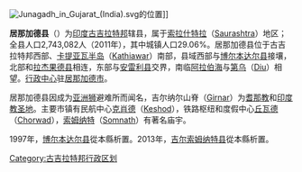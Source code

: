 {{Link style|time=2015-12-11T10:21:38+00:00}}
[[File:Junagadh_in_Gujarat_(India).svg|thumb]]的位置]]

'''居那加德县'''（{{lang-gu|જુનાગઢ જિલ્લો}}）为[[印度|印度]][[古吉拉特邦|古吉拉特邦]]辖县，属于[[索拉什特拉|索拉什特拉]]（[[:en:Saurashtra_(region)|Saurashtra]]）地区；全县人口2,743,082人（2011年），其中城镇人口29.06%。居那加德县位于古吉拉特邦西部、[[卡提亚瓦半岛|卡提亚瓦半岛]]（[[:en:Kathiawar|Kathiawar]]）南部，县域西部与[[博尔本达尔县|博尔本达尔县]]接壤，北部和[[拉杰果德县|拉杰果德县]]相连，东部与[[安雷利县|安雷利县]]交界，南临[[阿拉伯海|阿拉伯海]]与[[第乌|第乌]]（[[:en:Diu|Diu]]）相望。[[行政中心|行政中心]]驻[[朱納格特|居那加德市]]。

居那加德县因成为[[亚洲狮|亚洲狮]]避难所而闻名，吉尔纳尔山脊（[[:en:Girnar|Girnar]]）为[[耆那教|耆那教]]和[[印度教|印度教]][[圣地|圣地]]。主要市镇有民航中心[[凯斯霍德|克肖德]]（[[:en:Keshod|Keshod]]），铁路枢纽和度假中心[[乔尔瓦德|丘瓦德]]（[[:en:Chorwad|Chorwad]]），[[索姆纳特|索姆纳特]]（[[:en:Somnath|Somnath]]）有著名庙宇。

1997年，[[博尔本达尔县|博尔本达尔县]]從本縣析置。2013年，[[吉尔索姆纳特县|吉尔索姆纳特县]]從本縣析置。

[[Category:古吉拉特邦行政区划|Category:古吉拉特邦行政区划]]
{{India-geo-stub}}
{{Gujarat}}